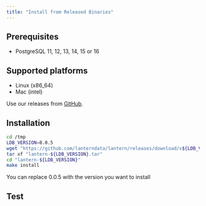 ```yaml
---
title: "Install from Released Binaries"
---
```


## Prerequisites

- PostgreSQL 11, 12, 13, 14, 15 or 16

## Supported platforms

- Linux (x86_64)
- Mac (intel)

Use our releases from [GitHub](https://github.com/lanterndata/lantern/releases).

## Installation

```bash
cd /tmp
LDB_VERSION=0.0.5
wget "https://github.com/lanterndata/lantern/releases/download/v${LDB_VERSION}/lantern-${LDB_VERSION}.tar"
tar xf "lantern-${LDB_VERSION}.tar"
cd "lantern-${LDB_VERSION}"
make install
```

<Note>You can replace 0.0.5 with the version you want to install</Note>

## Test

<Snippet file="test-lantern.mdx" />
